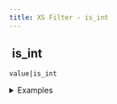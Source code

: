 ```yaml
---
title: XS Filter - is_int
---
```


## <img src="../assets/docuBadge (11).png" alt="" data-size="line"> is\_int <a href="#xs-is_int" id="xs-is_int"></a>

`value|is_int`

<details>

<summary>Examples</summary>

```javascript
42|is_int         // Returns true
3.14|is_int       // Returns false
"5"|is_int        // Returns false
```

</details>
